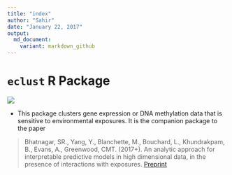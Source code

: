 ```yaml
---
title: "index"
author: "Sahir"
date: "January 22, 2017"
output:
  md_document:
    variant: markdown_github
---
```


# `eclust` R Package

![](http://i.imgur.com/lqsjLte.png)


* This package clusters gene expression or DNA methylation data that is sensitive to environmental exposures. It is the companion package to the paper 

>  Bhatnagar, SR., Yang, Y., Blanchette, M., Bouchard, L.,
   Khundrakpam, B., Evans, A., Greenwood, CMT. (2017+). An analytic
   approach for interpretable predictive models in high dimensional data, in
   the presence of interactions with exposures. [Preprint](https://doi.org/10.1101/102475)



